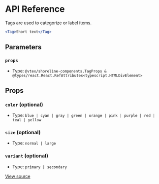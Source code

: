 # API Reference

Tags are used to categorize or label items.

```jsx
<Tag>Short text</Tag>
```

## Parameters

### `props`

- Type: `@vtex/shoreline-components.TagProps & @types/react.React.RefAttributes<typescript.HTMLDivElement>`

## Props

### `color` (optional)

- Type: `blue | cyan | gray | green | orange | pink | purple | red | teal | yellow`

### `size` (optional)

- Type: `normal | large`

### `variant` (optional)

- Type: `primary | secondary`

[View source](https://github.com/vtex/shoreline/blob/492ad42c7/packages/components/src/tag/tag.tsx#L10)
